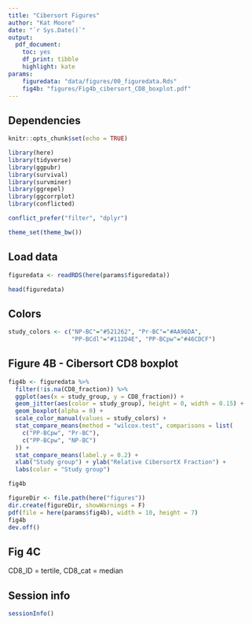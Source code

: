 ```yaml
---
title: "Cibersort Figures"
author: "Kat Moore"
date: "`r Sys.Date()`"
output: 
  pdf_document:
    toc: yes
    df_print: tibble
    highlight: kate
params:
    figuredata: "data/figures/00_figuredata.Rds"
    fig4b: "figures/Fig4b_cibersort_CD8_boxplot.pdf"
---
```


## Dependencies

```r
knitr::opts_chunk$set(echo = TRUE)
```

```r
library(here)
library(tidyverse)
library(ggpubr)
library(survival)
library(survminer)
library(ggrepel)
library(ggcorrplot)
library(conflicted)

conflict_prefer("filter", "dplyr")

theme_set(theme_bw())
```

## Load data

```r
figuredata <- readRDS(here(params$figuredata))

head(figuredata)
```

## Colors

```r
study_colors <- c("NP-BC"="#521262", "Pr-BC"="#AA96DA",
                  "PP-BCdl"="#112D4E", "PP-BCpw"="#46CDCF")
```

## Figure 4B - Cibersort CD8 boxplot

```r
fig4b <- figuredata %>%
  filter(!is.na(CD8_fraction)) %>%
  ggplot(aes(x = study_group, y = CD8_fraction)) +
  geom_jitter(aes(color = study_group), height = 0, width = 0.15) +
  geom_boxplot(alpha = 0) +
  scale_color_manual(values = study_colors) +
  stat_compare_means(method = "wilcox.test", comparisons = list(
    c("PP-BCpw", "Pr-BC"),
    c("PP-BCpw", "NP-BC")
  )) +
  stat_compare_means(label.y = 0.2) +
  xlab("Study group") + ylab("Relative CibersortX Fraction") +
  labs(color = "Study group")

fig4b
```

```r
figureDir <- file.path(here("figures"))
dir.create(figureDir, showWarnings = F)
pdf(file = here(params$fig4b), width = 10, height = 7)
fig4b
dev.off()
```

## Fig 4C
CD8_ID = tertile, CD8_cat = median

## Session info

```r
sessionInfo()
```
